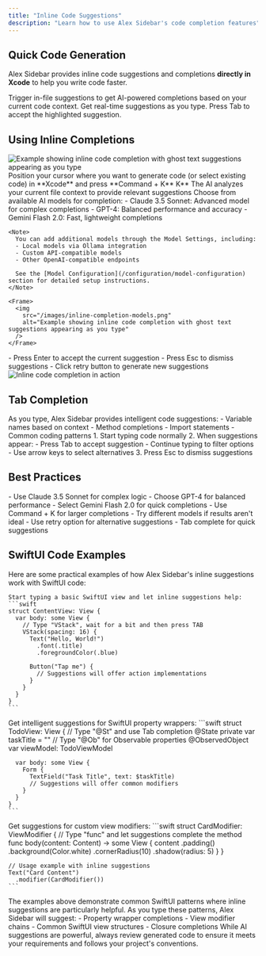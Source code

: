 ```yaml
---
title: "Inline Code Suggestions"
description: "Learn how to use Alex Sidebar's code completion features"
---
```


## Quick Code Generation

Alex Sidebar provides inline code suggestions and completions **directly in Xcode** to help you write code faster.

<CardGroup cols={2}>
  <Card title="Command + K" icon="bolt">
    Trigger in-file suggestions to get AI-powered completions based on
    your current code context.
  </Card>

  <Card title="Tab Completion" icon="arrow-right">
    Get real-time suggestions as you type. Press Tab to accept the highlighted
    suggestion.
  </Card>
</CardGroup>

## Using Inline Completions

<Frame>
  <img 
    src="/images/inline-completion.png" 
    alt="Example showing inline code completion with ghost text suggestions appearing as you type"
  />
</Frame>

<Steps>
  <Step title="Trigger Suggestions">
    Position your cursor where you want to generate code (or select existing code) in **Xcode** and press **Command + K**
    K**
    <Note>
      The AI analyzes your current file context to provide relevant suggestions
    </Note>
  </Step>

  <Step title="Select Model">
    Choose from available AI models for completion:
    - Claude 3.5 Sonnet: Advanced model for complex completions
    - GPT-4: Balanced performance and accuracy
    - Gemini Flash 2.0: Fast, lightweight completions

    <Note>
      You can add additional models through the Model Settings, including:
      - Local models via Ollama integration
      - Custom API-compatible models
      - Other OpenAI-compatible endpoints
      
      See the [Model Configuration](/configuration/model-configuration) section for detailed setup instructions.
    </Note>

    <Frame>
      <img 
        src="/images/inline-completion-models.png" 
        alt="Example showing inline code completion with ghost text suggestions appearing as you type"
      />
    </Frame>
  </Step>
  

  <Step title="Review Options">
    - Press Enter to accept the current suggestion
    - Press Esc to dismiss suggestions
    - Click retry button to generate new suggestions
    <Frame>
      <img
        src="/images/inline-completion-suggestions.png"
        alt="Inline code completion in action"
      />
    </Frame>
  </Step>
</Steps>

## Tab Completion

<AccordionGroup>
  <Accordion title="Real-time Suggestions">
    As you type, Alex Sidebar provides intelligent code suggestions:
    - Variable names based on context
    - Method completions
    - Import statements
    - Common coding patterns
  </Accordion>

  <Accordion title="Using Tab Complete">
    1. Start typing code normally
    2. When suggestions appear:
       - Press Tab to accept suggestion
       - Continue typing to filter options
       - Use arrow keys to select alternatives
    3. Press Esc to dismiss suggestions
  </Accordion>
</AccordionGroup>

## Best Practices

<CardGroup cols={2}>
  <Card title="Model Selection" icon="robot">
    - Use Claude 3.5 Sonnet for complex logic
    - Choose GPT-4 for balanced performance
    - Select Gemini Flash 2.0 for quick completions
  </Card>

  <Card title="Completion Tips" icon="wand-magic-sparkles">
    - Use Command + K for larger completions
    - Try different models if results aren't ideal
    - Use retry option for alternative suggestions
    - Tab complete for quick suggestions
  </Card>
</CardGroup>

## SwiftUI Code Examples

Here are some practical examples of how Alex Sidebar's inline suggestions work with SwiftUI code:

    Start typing a basic SwiftUI view and let inline suggestions help:
    ```swift
    struct ContentView: View {
      var body: some View {
        // Type "VStack", wait for a bit and then press TAB
        VStack(spacing: 16) {
          Text("Hello, World!")
            .font(.title)
            .foregroundColor(.blue)

          Button("Tap me") {
            // Suggestions will offer action implementations
          }
        }
      }
    }
    ```

<AccordionGroup>
  
  <Accordion title="Property Wrappers">
    Get intelligent suggestions for SwiftUI property wrappers:
    ```swift
    struct TodoView: View {
      // Type "@St" and use Tab completion
      @State private var taskTitle = ""
      // Type "@Ob" for Observable properties
      @ObservedObject var viewModel: TodoViewModel
      
      var body: some View {
        Form {
          TextField("Task Title", text: $taskTitle)
          // Suggestions will offer common modifiers
        }
      }
    }
    ```
  </Accordion>

  <Accordion title="Custom Modifiers">
    Get suggestions for custom view modifiers:
    ```swift
    struct CardModifier: ViewModifier {
      // Type "func" and let suggestions complete the method
      func body(content: Content) -> some View {
        content
          .padding()
          .background(Color.white)
          .cornerRadius(10)
          .shadow(radius: 5)
      }
    }

    // Usage example with inline suggestions
    Text("Card Content")
      .modifier(CardModifier())
    ```

  </Accordion>
</AccordionGroup>

<Note>
  The examples above demonstrate common SwiftUI patterns where inline
  suggestions are particularly helpful. As you type these patterns, Alex Sidebar
  will suggest: - Property wrapper completions - View modifier chains - Common
  SwiftUI view structures - Closure completions
</Note>

<Warning>
  While AI suggestions are powerful, always review generated code to ensure it
  meets your requirements and follows your project's conventions.
</Warning>
